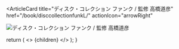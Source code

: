 <ArticleCard
  title="ディスク・コレクション ファンク / 監修 高橋道彦"
  href="/book/disccollectionfunkL/"
  actionIcon="arrowRight"
>

![ディスク・コレクション ファンク / 監修 高橋道彦](../../images/books/disccollectionfunk.jpg) 
</ArticleCard>

  return (
    <>
      {children}
    </>
  );
}